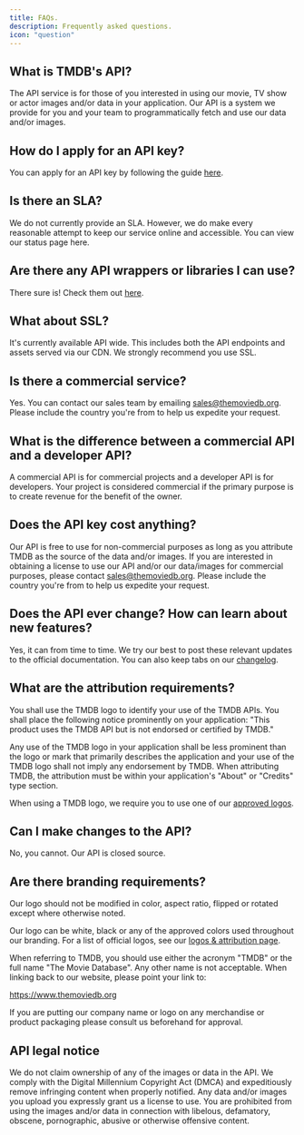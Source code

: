 ```yaml
---
title: FAQs.
description: Frequently asked questions.
icon: "question"
---
```



## What is TMDB's API?
The API service is for those of you interested in using our movie, TV show or actor images and/or data in your application. 
Our API is a system we provide for you and your team to programmatically fetch and use our data and/or images.

## How do I apply for an API key?
You can apply for an API key by following the guide [here](https://emiloju.mintlify.app/api-reference/authentication).

## Is there an SLA?
We do not currently provide an SLA. However, we do make every reasonable attempt to keep our service online and accessible. You can view our status page here.

## Are there any API wrappers or libraries I can use?
There sure is! Check them out [here](https://developer.themoviedb.org/docs/wrappers-and-libraries).

## What about SSL?
It's currently available API wide. This includes both the API endpoints and assets served via our CDN. We strongly recommend you use SSL.

## Is there a commercial service?
Yes. You can contact our sales team by emailing sales@themoviedb.org. Please include the country you're from to help us expedite your request.

## What is the difference between a commercial API and a developer API?
A commercial API is for commercial projects and a developer API is for developers. Your project is considered commercial if the primary purpose is to create revenue for the benefit of the owner.

## Does the API key cost anything?
Our API is free to use for non-commercial purposes as long as you attribute TMDB as the source of the data and/or images. If you are interested in obtaining a license to use our API and/or our data/images for commercial purposes, please contact sales@themoviedb.org. Please include the country you're from to help us expedite your request.

## Does the API ever change? How can learn about new features?
Yes, it can from time to time. We try our best to post these relevant updates to the official documentation. You can also keep tabs on our [changelog](https://developer.themoviedb.org/changelog).

## What are the attribution requirements?
You shall use the TMDB logo to identify your use of the TMDB APIs. You shall place the following notice prominently on your application: 
"This product uses the TMDB API but is not endorsed or certified by TMDB."

Any use of the TMDB logo in your application shall be less prominent than the logo or mark that primarily describes the application and your use of the TMDB logo shall not 
imply any endorsement by TMDB. When attributing TMDB, the attribution must be within your application's "About" or "Credits" type section.

When using a TMDB logo, we require you to use one of our [approved logos](https://www.themoviedb.org/about/logos-attribution).

## Can I make changes to the API?
No, you cannot. Our API is closed source.

## Are there branding requirements?
Our logo should not be modified in color, aspect ratio, flipped or rotated except where otherwise noted.

Our logo can be white, black or any of the approved colors used throughout our branding. For a list of official logos, see our [logos & attribution page](https://www.themoviedb.org/about/logos-attribution).

When referring to TMDB, you should use either the acronym "TMDB" or the full name "The Movie Database". Any other name is not acceptable. When linking back to our website, 
please point your link to:

https://www.themoviedb.org

If you are putting our company name or logo on any merchandise or product packaging please consult us beforehand for approval.

## API legal notice
We do not claim ownership of any of the images or data in the API. We comply with the Digital Millennium Copyright Act (DMCA) and expeditiously remove infringing content when properly notified. 
Any data and/or images you upload you expressly grant us a license to use. You are prohibited from using the images and/or data in connection with libelous, defamatory, obscene, pornographic, 
abusive or otherwise offensive content.


